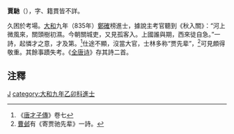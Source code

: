 '''賈馳'''（{{bd|?||?|}}），字、籍貫皆不詳。

久困於考場。[[大和_(唐朝)|大和]]九年（835年）[[鄭確|鄭確]]榜進士，據說主考官聽到《秋入關》：“河上微風來，關頭樹初濕。今朝關城吏，又見孤客入。上國誰與期，西來徒自急。”一詩，起憐才之意，才及第。<ref>《[[唐才子傳|唐才子傳]]》卷七</ref>仕途不顯，沒當大官，士林多称“贾先辈”，<ref>[[曹邺|曹邺]]有《寄贾驰先辈》一詩。</ref>可見頗得敬重。其餘事蹟失考。《[[全唐诗|全唐诗]]》存其詩二首。

==注釋==
{{reflist}}
[[category:唐朝詩人|J]]
[[category:大和九年乙卯科進士|category:大和九年乙卯科進士]]